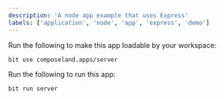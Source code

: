 ```yaml
---
description: 'A node app example that uses Express'
labels: ['application', 'node', 'app', 'express', 'demo']
---
```


Run the following to make this app loadable by your workspace:

```bash
bit use composeland.apps/server
```

Run the following to run this app:

```bash
bit run server
```
